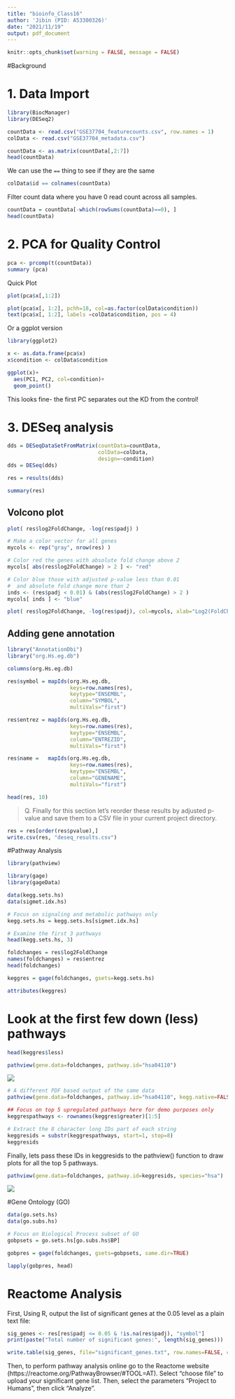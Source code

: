 ```yaml
---
title: "bioinfo_Class16"
author: 'Jibin (PID: A53300326)'
date: "2021/11/19"
output: pdf_document
---
```


```r
knitr::opts_chunk$set(warning = FALSE, message = FALSE) 
```

#Background

# 1. Data Import

```r
library(BiocManager)
library(DESeq2)
```

```r
countData <- read.csv("GSE37704_featurecounts.csv", row.names = 1)
colData <- read.csv("GSE37704_metadata.csv")
```

```r
countData <- as.matrix(countData[,2:7])
head(countData)
```


We can use the `==` thing to see if they are the same

```r
colData$id == colnames(countData)
```

Filter count data where you have 0 read count across all samples.

```r
countData = countData[-which(rowSums(countData)==0), ]
head(countData)
```

# 2. PCA for Quality Control

```r
pca <- prcomp(t(countData))
summary (pca)
```
Quick Plot
```r
plot(pca$x[,1:2])
```


```r
plot(pca$x[, 1:2], pchh=18, col=as.factor(colData$condition))
text(pca$x[, 1:2], labels =colData$condition, pos = 4)
```

Or a ggplot version

```r
library(ggplot2)

x <- as.data.frame(pca$x)
x$condition <- colData$condition

ggplot(x)+
  aes(PC1, PC2, col=condition)+
  geom_point()
```




This looks fine- the first PC separates out the KD from the control!


# 3. DESeq analysis

```r
dds = DESeqDataSetFromMatrix(countData=countData,
                             colData=colData,
                             design=~condition)
dds = DESeq(dds)
```

```r
res = results(dds)
```

```r
summary(res)
```

## Volcono plot

```r
plot( res$log2FoldChange, -log(res$padj) )
```

```r
# Make a color vector for all genes
mycols <- rep("gray", nrow(res) )

# Color red the genes with absolute fold change above 2
mycols[ abs(res$log2FoldChange) > 2 ] <- "red"

# Color blue those with adjusted p-value less than 0.01
#  and absolute fold change more than 2
inds <- (res$padj < 0.01) & (abs(res$log2FoldChange) > 2 )
mycols[ inds ] <- "blue"

plot( res$log2FoldChange, -log(res$padj), col=mycols, xlab="Log2(FoldChange)", ylab="-Log(P-value)" )
```

## Adding gene annotation

```r
library("AnnotationDbi")
library("org.Hs.eg.db")

columns(org.Hs.eg.db)

```

```r
res$symbol = mapIds(org.Hs.eg.db,
                    keys=row.names(res), 
                    keytype="ENSEMBL",
                    column="SYMBOL",
                    multiVals="first")

res$entrez = mapIds(org.Hs.eg.db,
                    keys=row.names(res),
                    keytype="ENSEMBL",
                    column="ENTREZID",
                    multiVals="first")

res$name =   mapIds(org.Hs.eg.db,
                    keys=row.names(res),
                    keytype="ENSEMBL",
                    column="GENENAME",
                    multiVals="first")

head(res, 10)
```

> Q. Finally for this section let's reorder these results by adjusted p-value and save them to a CSV file in your current project directory.

```r
res = res[order(res$pvalue),]
write.csv(res, "deseq_results.csv")
```

#Pathway Analysis

```r
library(pathview)
```

```r
library(gage)
library(gageData)

data(kegg.sets.hs)
data(sigmet.idx.hs)

# Focus on signaling and metabolic pathways only
kegg.sets.hs = kegg.sets.hs[sigmet.idx.hs]

# Examine the first 3 pathways
head(kegg.sets.hs, 3)
```

```r
foldchanges = res$log2FoldChange
names(foldchanges) = res$entrez
head(foldchanges)
```

```r
keggres = gage(foldchanges, gsets=kegg.sets.hs)
```

```r
attributes(keggres)
```

# Look at the first few down (less) pathways


```r
head(keggres$less)
```

```r
pathview(gene.data=foldchanges, pathway.id="hsa04110")
```

![](hsa04110.pathview.png)

```r
# A different PDF based output of the same data
pathview(gene.data=foldchanges, pathway.id="hsa04110", kegg.native=FALSE)
```

```r
## Focus on top 5 upregulated pathways here for demo purposes only
keggrespathways <- rownames(keggres$greater)[1:5]

# Extract the 8 character long IDs part of each string
keggresids = substr(keggrespathways, start=1, stop=8)
keggresids
```

Finally, lets pass these IDs in keggresids to the pathview() function to draw plots for all the top 5 pathways.

```r
pathview(gene.data=foldchanges, pathway.id=keggresids, species="hsa")
```

![](hsa00140.png)

#Gene Ontology (GO)

```r
data(go.sets.hs)
data(go.subs.hs)

# Focus on Biological Process subset of GO
gobpsets = go.sets.hs[go.subs.hs$BP]

gobpres = gage(foldchanges, gsets=gobpsets, same.dir=TRUE)

lapply(gobpres, head)
```

# Reactome Analysis

First, Using R, output the list of significant genes at the 0.05 level as a plain text file:
```r
sig_genes <- res[res$padj <= 0.05 & !is.na(res$padj), "symbol"]
print(paste("Total number of significant genes:", length(sig_genes)))
```

```r
write.table(sig_genes, file="significant_genes.txt", row.names=FALSE, col.names=FALSE, quote=FALSE)
```

Then, to perform pathway analysis online go to the Reactome website (https://reactome.org/PathwayBrowser/#TOOL=AT). Select “choose file” to upload your significant gene list. Then, select the parameters “Project to Humans”, then click “Analyze”.




